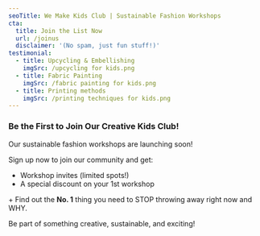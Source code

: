 ```yaml
---
seoTitle: We Make Kids Club | Sustainable Fashion Workshops
cta:
  title: Join the List Now
  url: /joinus
  disclaimer: '(No spam, just fun stuff!)'
testimonial:
  - title: Upcycling & Embellishing
    imgSrc: /upcycling for kids.png
  - title: Fabric Painting
    imgSrc: /fabric painting for kids.png
  - title: Printing methods
    imgSrc: /printing techniques for kids.png
---
```


### Be the First to Join Our Creative Kids Club!

Our sustainable fashion workshops are launching soon!

Sign up now to join our community and get:

* Workshop invites (limited spots!)
* A special discount on your 1st workshop

\+ Find out the **No. 1** thing you need to STOP throwing away right now and WHY.

Be part of something creative, sustainable, and exciting!

